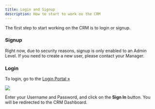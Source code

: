 ```yaml
---
title: Login and Signup
description: How to start to work on the CRM
---
```



The first step to start working on the CRM is to login or signup.

### Signup

<Aside type="note">
    Right now, due to security reasons, signup is only enabled to an Admin Level. If you need to create a new user, please contact your Manager.
</Aside>

### Login

To login, go to the <a href="https://app.impactglass.net">Login Portal »</a>

![](/loginSignup/login-signup-01.webp)

Enter your Username and Password, and click on the **Sign In** button. You will be redirected to the CRM Dashboard.